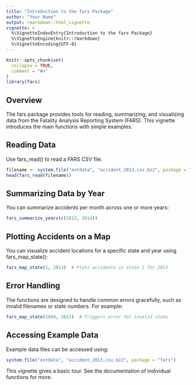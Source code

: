 ```yaml
---
title: "Introduction to the fars Package"
author: "Your Name"
output: rmarkdown::html_vignette
vignette: >
  %\VignetteIndexEntry{Introduction to the fars Package}
  %\VignetteEngine{knitr::rmarkdown}
  %\VignetteEncoding{UTF-8}
---
```


```r
knitr::opts_chunk$set(
  collapse = TRUE,
  comment = "#>"
)
library(fars)
```

## Overview

The fars package provides tools for reading, summarizing, and visualizing data from the Fatality Analysis Reporting System (FARS). This vignette introduces the main functions with simple examples.

## Reading Data

Use fars_read() to read a FARS CSV file.
```r
filename <- system.file("extdata", "accident_2013.csv.bz2", package = "fars")
head(fars_read(filename))

```
## Summarizing Data by Year

You can summarize accidents per month across one or more years:
```r
fars_summarize_years(c(2013, 2014))

```

## Plotting Accidents on a Map

You can visualize accident locations for a specific state and year using fars_map_state():
```r
fars_map_state(1, 2013)  # Plots accidents in state 1 for 2013

```

## Error Handling

The functions are designed to handle common errors gracefully, such as invalid filenames or state numbers. For example:
```r
fars_map_state(1000, 2013)  # Triggers error for invalid state

```

## Accessing Example Data

Example data files can be accessed using:
```r
system.file("extdata", "accident_2013.csv.bz2", package = "fars")

```

This vignette gives a basic tour. See the documentation of individual functions for more.

